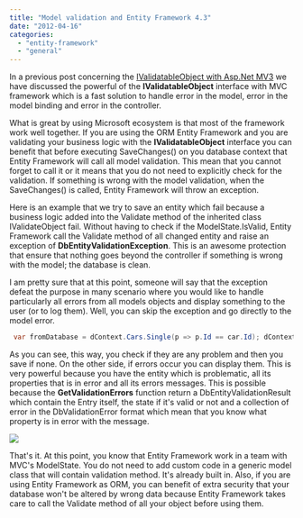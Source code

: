 ```yaml
---
title: "Model validation and Entity Framework 4.3"
date: "2012-04-16"
categories: 
  - "entity-framework"
  - "general"
---
```


In a previous post concerning the [IValidatableObject with Asp.Net MV3](./how-to-validate-model-object-with-asp-net-mvc-correctly "How to validate model object with Asp.Net MVC correctly?") we have discussed the powerful of the **IValidatableObject** interface with MVC framework which is a fast solution to handle error in the model, error in the model binding and error in the controller.

What is great by using Microsoft ecosystem is that most of the framework work well together. If you are using the ORM Entity Framework and you are validating your business logic with the **IValidatableObject** interface you can benefit that before executing SaveChanges() on you database context that Entity Framework will call all model validation. This mean that you cannot forget to call it or it means that you do not need to explicitly check for the validation. If something is wrong with the model validation, when the SaveChanges() is called, Entity Framework will throw an exception.

Here is an example that we try to save an entity which fail because a business logic added into the Validate method of the inherited class IValidateObject fail. Without having to check if the ModelState.IsValid, Entity Framework call the Validate method of all changed entity and raise an exception of **DbEntityValidationException**. This is an awesome protection that ensure that nothing goes beyond the controller if something is wrong with the model; the database is clean.

I am pretty sure that at this point, someone will say that the exception defeat the purpose in many scenario where you would like to handle particularly all errors from all models objects and display something to the user (or to log them). Well, you can skip the exception and go directly to the model error.


```csharp
 var fromDatabase = dContext.Cars.Single(p => p.Id == car.Id); dContext.Entry(fromDatabase).CurrentValues.SetValues(car); if (!dContext.GetValidationErrors().Any()) { dContext.SaveChanges(); } else { //Display the error in the list dContext.GetValidationErrors() } 
```

As you can see, this way, you check if they are any problem and then you save if none. On the other side, if errors occur you can display them. This is very powerful because you have the entity which is problematic, all its properties that is in error and all its errors messages. This is possible because the **GetValidationErrors** function return a DbEntityValidationResult which contain the Entry itself, the state if it's valid or not and a collection of error in the DbValidationError format which mean that you know what property is in error with the message.

![](images/allerror-400x84.png)

That's it. At this point, you know that Entity Framework work in a team with MVC's ModelState. You do not need to add custom code in a generic model class that will contain validation method. It's already built in. Also, if you are using Entity Framework as ORM, you can benefit of extra security that your database won't be altered by wrong data because Entity Framework takes care to call the Validate method of all your object before using them.
